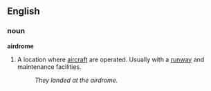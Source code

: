 ==English==
===noun===
'''airdrome'''

#A location where [[aircraft]] are operated. Usually with a [[runway]] and maintenance facilities.
#:''They landed at the airdrome.''